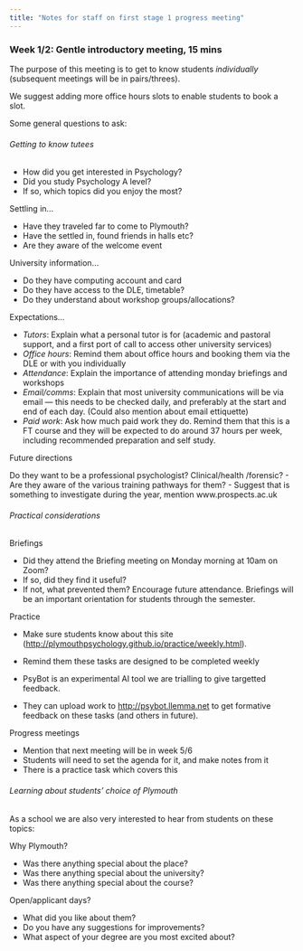 ```yaml
---
title: "Notes for staff on first stage 1 progress meeting"
---
```




### Week 1/2: Gentle introductory meeting, 15 mins

The purpose of this meeting is to get to know students *individually* (subsequent meetings will be in pairs/threes).

We suggest adding more office hours slots to enable students to book a slot.

Some general questions to ask:


######  Getting to know tutees

- How did you get interested in Psychology?
- Did you study Psychology A level?
- If so, which topics did you enjoy the most?



Settling in...

- Have they traveled far to come to Plymouth?
- Have the settled in, found friends in halls etc?
- Are they aware of the welcome event

University information...

- Do they have computing account and card
- Do they have access to the DLE, timetable? 
- Do they understand about workshop groups/allocations?


Expectations...

- *Tutors*: Explain what a personal tutor is for (academic and pastoral support, and a first port of call to access other university services)
- *Office hours*: Remind them about office hours and booking them via the DLE or with you individually
- *Attendance*: Explain the importance of attending monday briefings and workshops
- *Email/comms*: Explain that most university communications will be via email — this needs to be checked daily, and preferably at the start and end of each day. (Could also mention about email ettiquette)
- *Paid work*: Ask how much paid work they do. Remind them that this is a FT course and they will be expected to do around 37 hours per week, including recommended preparation and self study. 


Future directions

Do they want to be a professional psychologist? Clinical/health
/forensic?
- Are they aware of the various training pathways for them? 
- Suggest that is something to investigate during the year, mention www.prospects.ac.uk


###### Practical considerations

Briefings

- Did they attend the Briefing meeting on Monday morning at 10am on Zoom?
- If so, did they find it useful?
- If not, what prevented them? Encourage future attendance. Briefings will be an important orientation for students through the semester.


Practice

- Make sure students know about this site (<http://plymouthpsychology.github.io/practice/weekly.html>).

- Remind them these tasks are designed to be completed weekly

- PsyBot is an experimental AI tool we are trialling to give targetted feedback.

- They can upload work to <http://psybot.llemma.net> to get formative feedback on these tasks (and others in future).


Progress meetings

- Mention that next meeting will be in week 5/6
- Students will need to set the agenda for it, and make notes from it
- There is a practice task which covers this


###### Learning about students' choice of Plymouth

As a school we are also very interested to hear from students on these topics:

Why Plymouth? 

- Was there anything special about the place?
- Was there anything special about the university?
- Was there anything special about the course?

Open/applicant days?

- What did you like about them?
- Do you have any suggestions for improvements? 
- What aspect of your degree are you most excited about? 




